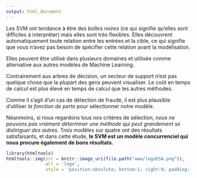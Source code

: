 ```yaml
---
output: html_document
---
```


Les SVM ont tendance à être des *boîtes noires* (ce qui signifie qu'elles sont difficiles à interpréter) mais elles sont très flexibles. Elles découvrent automatiquement toute relation entre les entrées et la cible, ce qui signifie que vous n'avez pas besoin de spécifier cette relation avant la modélisation. 
<p>Elles peuvent être utilisé dans plusieurs domaines et utilisée comme alternative aux autres modèles de Machine Learning.</p>
Contrairement aux arbres de décision, un vecteur de support n'est pas quelque chose que la plupart des gens peuvent visualiser. Le coût en temps de calcul est plus élevé en temps de calcul que les autres méthodes.

<p>Comme il s'agit d'un cas de détection de fraude, il est plus plausible d'utiliser *la fonction de perte* pour sélectionner notre modèle.</p>  
Néanmoins, si nous regardons tous nos critères de sélection, *nous ne pouvons pas vraiment déterminer une méthode qui peut grandement se distinguer des autres.* Trois modèles sur quatre ont des résultats satisfaisants, et dans cette étude, **le SVM est un modèle concurrenciel qui nous procure également de bons résultats.**


```r
library(htmltools)
htmltools::img(src = knitr::image_uri(file.path("www/logoESA.png")), 
               alt = 'logo', 
               style = 'position:absolute; bottom:1; right:0; padding:10px;width:2cm')
```